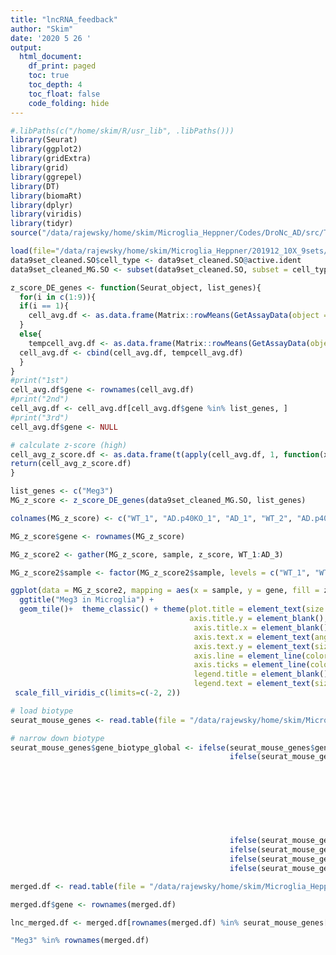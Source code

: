 ```yaml
---
title: "lncRNA_feedback"
author: "Skim"
date: '2020 5 26 '
output: 
  html_document:
    df_print: paged
    toc: true
    toc_depth: 4
    toc_float: false
    code_folding: hide
---
```


```r
#.libPaths(c("/home/skim/R/usr_lib", .libPaths()))
library(Seurat)
library(ggplot2)
library(gridExtra)
library(grid)
library(ggrepel)
library(DT)
library(biomaRt)
library(dplyr)
library(viridis)
library(tidyr)
source("/data/rajewsky/home/skim/Microglia_Heppner/Codes/DroNc_AD/src/TopGO_scRNA.R")
```

```r
load(file="/data/rajewsky/home/skim/Microglia_Heppner/201912_10X_9sets/R_Scripts/20200210_figures_for_meeting_report_cleaned_Seurat_object_res0.8.Robj")
data9set_cleaned.SO$cell_type <- data9set_cleaned.SO@active.ident
data9set_cleaned_MG.SO <- subset(data9set_cleaned.SO, subset = cell_type %in% "Microglia")
```

```r
z_score_DE_genes <- function(Seurat_object, list_genes){
  for(i in c(1:9)){
  if(i == 1){
    cell_avg.df <- as.data.frame(Matrix::rowMeans(GetAssayData(object = subset(Seurat_object, subset = gemgroup %in% i), slot = 'data')))
  }
  else{
    tempcell_avg.df <- as.data.frame(Matrix::rowMeans(GetAssayData(object = subset(Seurat_object, subset = gemgroup %in% i), slot = 'data')))
  cell_avg.df <- cbind(cell_avg.df, tempcell_avg.df)
  }
}
#print("1st")
cell_avg.df$gene <- rownames(cell_avg.df)
#print("2nd")
cell_avg.df <- cell_avg.df[cell_avg.df$gene %in% list_genes, ]
#print("3rd")
cell_avg.df$gene <- NULL

# calculate z-score (high)
cell_avg_z_score.df <- as.data.frame(t(apply(cell_avg.df, 1, function(x) (x - mean(x)) / sd(x))))
return(cell_avg_z_score.df)
} 

```

```r
list_genes <- c("Meg3")
MG_z_score <- z_score_DE_genes(data9set_cleaned_MG.SO, list_genes)

colnames(MG_z_score) <- c("WT_1", "AD.p40KO_1", "AD_1", "WT_2", "AD.p40KO_2", "AD_2", "WT_3", "AD.p40KO_3", "AD_3")

MG_z_score$gene <- rownames(MG_z_score)

MG_z_score2 <- gather(MG_z_score, sample, z_score, WT_1:AD_3)

MG_z_score2$sample <- factor(MG_z_score2$sample, levels = c("WT_1", "WT_2", "WT_3", "AD.p40KO_1", "AD.p40KO_2", "AD.p40KO_3", "AD_1", "AD_2","AD_3"))

ggplot(data = MG_z_score2, mapping = aes(x = sample, y = gene, fill = z_score)) +
  ggtitle("Meg3 in Microglia") + 
  geom_tile()+  theme_classic() + theme(plot.title = element_text(size = 15, hjust = 0.5), 
                                        axis.title.y = element_blank(),
                                         axis.title.x = element_blank(),
                                         axis.text.x = element_text(angle = 90, vjust = 0, size = 12, color = "black"),
                                         axis.text.y = element_text(size = 12, color = "black"),
                                         axis.line = element_line(color = "white"),
                                         axis.ticks = element_line(color = "white"),
                                         legend.title = element_blank(),
                                         legend.text = element_text(size = 11, color = "black")) +
 scale_fill_viridis_c(limits=c(-2, 2))

```

```r
# load biotype
seurat_mouse_genes <- read.table(file = "/data/rajewsky/home/skim/Microglia_Heppner/Bulk_transcriptome/R_Scripts/20200312_Bulk_Correlation_mouse_genes_bio_type_biomaRt.txt")

# narrow down biotype
seurat_mouse_genes$gene_biotype_global <- ifelse(seurat_mouse_genes$gene_biotype %in% c("IG_V_gene", "IG_C_gene"), "IG_gene",
                                                 ifelse(seurat_mouse_genes$gene_biotype %in% c("pseudogene",
                                                                                               "unprocessed_pseudogene",
                                                                                               "processed_pseudogene",
                                                                                               "transcribed_unprocessed_pseudogene",
                                                                                               "transcribed_processed_pseudogene",
                                                                                               "unitary_pseudogene", 
                                                                                               "transcribed_unitary_pseudogene",
                                                                                               "polymorphic_pseudogene", 
                                                                                               "TR_V_pseudogene"), "pseudogene",
                                                 ifelse(seurat_mouse_genes$gene_biotype %in% c("TR_V_gene", "TR_C_gene"), "TR_gene",
                                                 ifelse(seurat_mouse_genes$gene_biotype %in% c("protein_coding"), "protein_coding",
                                                 ifelse(seurat_mouse_genes$gene_biotype %in% c("TEC"), "TEC",
                                                 ifelse(seurat_mouse_genes$gene_biotype %in% c("lncRNA"), "lncRNA", "ncRNA"))))))

merged.df <- read.table(file = "/data/rajewsky/home/skim/Microglia_Heppner/Bulk_transcriptome/R_Scripts/20200312_Bulk_Correlation_bulk_tpm_scRNA_data_cpm.txt")

merged.df$gene <- rownames(merged.df)

lnc_merged.df <- merged.df[rownames(merged.df) %in% seurat_mouse_genes[seurat_mouse_genes$gene_biotype %in% "lncRNA", ]$mgi_symbol, ]

"Meg3" %in% rownames(merged.df)
```